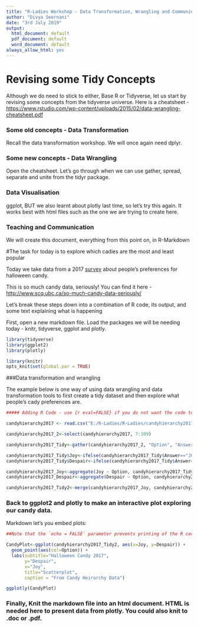 ---
title: "R-Ladies Workshop - Data Transformation, Wrangling and Communication"
author: "Divya Seernani"
date: "3rd July 2019"
output:
  html_document: default
  pdf_document: default
  word_document: default
always_allow_html: yes
---

# Revising some Tidy Concepts
Although we do need to stick to either, Base R or Tidyverse, let us start by revising some concepts from the tidyverse universe.
Here is a cheatsheet - <https://www.rstudio.com/wp-content/uploads/2015/02/data-wrangling-cheatsheet.pdf>

### Some old concepts - Data Transformation
Recall the data transformation workshop. We will once again need dplyr.

### Some new concepts - Data Wrangling
Open the cheatsheet. Let's go through when we can use gather, spread, separate and unite from the tidyr package.

### Data Visualisation
ggplot, BUT we also learnt about plotly last time, so let's try this again. It works best with html files such as the one we are trying to create here.

### Teaching and Communication
We will create this document, everything from this point on, in R-Markdown

#The task for today is to explore which cadies are the most and least popular

Today we take data from a 2017 [survey](http://www.scq.ubc.ca/wp-content/uploads/2017/10/candyhierarchysurvey2017.pdf) about people's preferences for halloween candy.

This is so much candy data, seriously! You can find it here - <http://www.scq.ubc.ca/so-much-candy-data-seriously/>

Let's break these steps down into a combination of R code, its output, and some text explaining what is happening

First, open a new markdown file. Load the packages we will be needing today - knitr, tidyverse, ggplot and plotly. 

```{r libraries, include=FALSE, results='hide'}
library(tidyverse)
library(ggplot2)
library(plotly)

library(knitr)
opts_knit$set(global.par = TRUE)

```


###Data transformation and wrangling

The example below is one way of using data wrangling and data transformation tools to first create a tidy dataset and then explore what people's cady preferences are.

```{r data wrangling and transformation}

##### Adding R Code - use {r eval=FALSE} if you do not want the code to run

candyhierarchy2017 <- read.csv("E:/R-Ladies/R-Ladies/candyhierarchy2017.csv", row.names=NULL)

candyhierarchy2017_2<-select(candyhierarchy2017, 7:109)

candyhierarchy2017_Tidy<-gather(candyhierarchy2017_2, "Option", "Answer")

candyhierarchy2017_Tidy$Joy<-ifelse(candyhierarchy2017_Tidy$Answer=="JOY", 1, 0)
candyhierarchy2017_Tidy$Despair<-ifelse(candyhierarchy2017_Tidy$Answer=="DESPAIR", 1, 0)

candyhierarchy2017_Joy<-aggregate(Joy ~ Option, candyhierarchy2017_Tidy, sum)
candyhierarchy2017_Despair<-aggregate(Despair ~ Option, candyhierarchy2017_Tidy, sum)

candyhierarchy2017_Tidy2<-merge(candyhierarchy2017_Joy, candyhierarchy2017_Despair, by="Option")


```

### Back to ggplot2 and plotly to make an interactive plot exploring our candy data.

Markdown let's you embed plots:

```{r ggplot, echo=TRUE, fig.width=15, fig.height=7}

##Note that the `echo = FALSE` parameter prevents printing of the R code that generated the plot.

CandyPlot<-ggplot(candyhierarchy2017_Tidy2, aes(x=Joy, y=Despair)) + 
  geom_point(aes(col=Option)) + 
  labs(subtitle="Halloween Candy 2017", 
       y="Despair", 
       x="Joy", 
       title="Scatterplot", 
       caption = "From Candy Heirarchy Data")

ggplotly(CandyPlot)

```

### Finally, Knit the markdown file into an html document. HTML is needed here to present data from plotly. You could also knit to .doc or .pdf.


